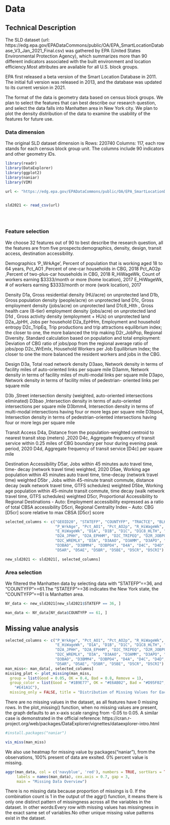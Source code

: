 # Data

## Technical Description

The SLD dataset (url: https://edg.epa.gov/EPADataCommons/public/OA/EPA_SmartLocationDatabase_V3_Jan_2021_Final.csv) was gathered by EPA (United States Environmental Protection Agency), which summarizes more than 90 different indicators associated with the built environment and location efficiency.Most attributes are available for all U.S. block groups.

EPA first released a beta version of the Smart Location Database in 2011. The initial full version was released in 2013, and the database was updated to its current version in 2021.

The format of the data is geometry data based on census block groups. We plan to select the features that can best describe our research question, and select the data falls into Manhatten area in New York city. We plan to plot the density distribution of the data to examine the usability of the features for future use.

### Data dimension
The original SLD dataset dimension is Rows: 220740 Columns: 117, each row stands for each census block group unit. The columns include 90 indicators and other geometry IDs.

```r

library(readr)
library(DataExplorer)
library(ggplot2)
library(naniar)
library(VIM) 

url <- "https://edg.epa.gov/EPADataCommons/public/OA/EPA_SmartLocationDatabase_V3_Jan_2021_Final.csv"


sld2021 <- read_csv(url)





```

### Feature selection
We choose 32 features out of 90 to best describe the research question, all the features are from five prospects:demographics, density, design, transit access, destination accessibility.

Demographics
‘P_WrkAge’, Percent of population that is working aged 18 to 64 years, 
Pct_AO1 ,Percent of one-car households in CBG, 2018 
Pct_AO2p ,Percent of two-plus-car households in CBG, 2018 
R_HiWageWk, Count of workers earning $3333/month or more (home location), 2017
E_HiWageWk, # of workers earning $3333/month or more (work location), 2017


Density
D1a, Gross residential density (HU/acre) on unprotected land 
D1b, Gross population density (people/acre) on unprotected land
D1c, Gross employment density (jobs/acre) on unprotected land 
D1c8_Hlth , Gross health care (8-tier) employment density (jobs/acre) on unprotected land
D1d , Gross activity density (employment + HUs) on unprotected land 
D2a_JpHH, Jobs per household 
D2a_EpHHm,  Employment and household entropy 
D2c_TripEq, Trip productions and trip attractions equilibrium index; the closer to one, the more balanced the trip making
D2r_JobPop, Regional Diversity. Standard calculation based on population and total employment: Deviation of CBG ratio of jobs/pop from the regional average ratio of jobs/pop 
D2c_WrEmIx, Household Workers per Job Equilibrium Index; the closer to one the more balanced the resident workers and jobs in the CBG. 

Design
D3a, Total road network density 
D3aao, Network density in terms of facility miles of auto-oriented links per square mile
D3amm, Network density in terms of facility miles of multi-modal links per square mile 
D3apo, Network density in terms of facility miles of pedestrian- oriented links per square mile

D3b ,Street intersection density (weighted, auto-oriented intersections eliminated) 
D3bao ,Intersection density in terms of auto-oriented intersections per square mile
D3bmm4, Intersection density in terms of multi-modal intersections having four or more legs per square mile
D3bpo4, Intersection density in terms of pedestrian-oriented intersections having four or more legs per square mile 

Transit Access 
D4a, Distance from the population-weighted centroid to nearest transit stop (meters) ,2020
D4c, Aggregate frequency of transit service within 0.25 miles of CBG boundary per hour during evening peak period, 2020
D4d, Aggregate frequency of transit service [D4c] per square mile 

Destination Accessibility 
D5ar, Jobs within 45 minutes auto travel time, time- decay (network travel time) weighted, 2020
D5ae, Working age population within 45 minutes auto travel time, time-decay (network travel time) weighted 
D5br , Jobs within 45-minute transit commute, distance decay (walk network travel time, GTFS schedules) weighted 
D5be,  Working age population within 45-minute transit commute, time decay (walk network travel time, GTFS schedules) weighted 
D5cr, Proportional Accessibility to Regional Destinations - Auto: Employment accessibility expressed as a ratio of total CBSA accessibility
D5cri, Regional Centrality Index – Auto: CBG [D5cr] score relative to max CBSA [D5cr] score 

```r


selected_columns <- c("GEOID20", "STATEFP", "COUNTYFP", "TRACTCE", "BLKGRPCE", 
                      "P_WrkAge", "Pct_AO1", "Pct_AO2p", "R_HiWageWk", 
                      "E_HiWageWk", "D1A", "D1B", "D1C", "D1C8_HLTH", "D1D", 
                      "D2A_JPHH", "D2A_EPHHM", "D2C_TRIPEQ", "D2R_JOBPOP", 
                      "D2C_WREMLX", "D3A", "D3AAO", "D3AMM", "D3APO", "D3B", 
                      "D3BAO", "D3BMM4", "D3BPO4", "D4A", "D4C", "D4D", 
                      "D5AR", "D5AE", "D5BR", "D5BE", "D5CR", "D5CRI")

new_sld2021 <- sld2021[, selected_columns]

```
### Area selection
We filtered the Manhatten data by selecting data with "STATEFP"==36, and "COUNTYFP"==61.The "STATEFP"==36 indicates the New York state, the "COUNTYFP"==61 is Manhatten area.
```r

NY_data <- new_sld2021[new_sld2021$STATEFP == 36, ]

man_data <- NY_data[NY_data$COUNTYFP == 61, ]

```


## Missing value analysis
```r


selected_columns <- c("P_WrkAge", "Pct_AO1", "Pct_AO2p", "R_HiWageWk", 
                      "E_HiWageWk", "D1A", "D1B", "D1C", "D1C8_HLTH", "D1D", 
                      "D2A_JPHH", "D2A_EPHHM", "D2C_TRIPEQ", "D2R_JOBPOP", 
                      "D2C_WREMLX", "D3A", "D3AAO", "D3AMM", "D3APO", "D3B", 
                      "D3BAO", "D3BMM4", "D3BPO4", "D4A", "D4C", "D4D", 
                      "D5AR", "D5AE", "D5BR", "D5BE", "D5CR", "D5CRI")
man_miss<- man_data[, selected_columns]
missing_plot <- plot_missing(man_miss,
  group = list(Good = 0.05, OK = 0.4, Bad = 0.8, Remove = 1),
  group_color = list(Good = "#1B9E77", OK = "#E6AB02", Bad = "#D95F02", Remove =
    "#E41A1C"),
  missing_only = FALSE, title = "Distribution of Missing Values for Each Variable")

```
There are no missing values in the dataset, as all features have 0 missing rows. In the plot_missing() function, when no missing values are present, the graph defaults to an x-axis scale ranging from -0.05 to 0.05. A similar case is demonstrated in the official reference:  https://cran.r-project.org/web/packages/DataExplorer/vignettes/dataexplorer-intro.html

```r
#install.packages("naniar")

vis_miss(man_miss)

```
We also use heatmap for missing value by packages("naniar"), from the observations, 100% present of data are exsited. 0% percent value is missing.

```r



aggr(man_data, col = c('navyblue', 'red'), numbers = TRUE, sortVars = TRUE, 
     labels = names(man_data), cex.axis = 0.7, gap = 3, 
     main = "Missing Data Overview")
```
There is no missing data because proportion of missings is 0. If the combination count is 1 in the output of the aggr() function, it means there is only one distinct pattern of missingness across all the variables in the dataset. In other words:Every row with missing values has missingness in the exact same set of variables.No other unique missing value patterns exist in the dataset.

